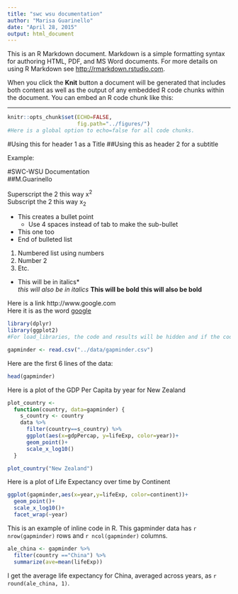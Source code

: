 ```yaml
---
title: "swc wsu documentation"
author: "Marisa Guarinello"
date: "April 28, 2015"
output: html_document
---
```


This is an R Markdown document. Markdown is a simple formatting syntax for authoring HTML, PDF, and MS Word documents. For more details on using R Markdown see <http://rmarkdown.rstudio.com>.

When you click the **Knit** button a document will be generated that includes both content as well as the output of any embedded R code chunks within the document. You can embed an R code chunk like this:

------------

```r
knitr::opts_chunk$set(ECHO=FALSE,
                      fig.path="../figures/")
#Here is a global option to echo=false for all code chunks. 
```


#Using this for header 1 as a Title
##Using this as header 2 for a subtitle

Example:  

#SWC-WSU Documentation  
##M.Guarinello

Superscript the 2 this way x^2^  
Subscript the 2 this way x~2~  

* This creates a bullet point
    + Use 4 spaces instead of tab to make the sub-bullet
* This one too
* End of bulleted list

1. Numbered list using numbers
2. Number 2
3. Etc.

* This will be in italics*  
_this will also be in italics_
**This will be bold**
__this will also be bold__  

Here is a link http://www.google.com  
Here it is as the word [google](http://www.google.com)

```r
library(dplyr)
library(ggplot2)
#For load_libraries, the code and results will be hidden and if the code chunk gives a message or warning it will not be shown in the html.

```


```r
gapminder <- read.csv("../data/gapminder.csv")

```

Here are the first 6 lines of the data:
```r
head(gapminder)
```

Here is a plot of the GDP Per Capita by year for New Zealand
```r
plot_country <-
  function(country, data=gapminder) {  
    s_country <- country
    data %>%
      filter(country==s_country) %>%
      ggplot(aes(x=gdpPercap, y=lifeExp, color=year))+
      geom_point()+
      scale_x_log10()
  }

plot_country("New Zealand") 
```

Here is a plot of Life Expectancy over time by Continent
```r
ggplot(gapminder,aes(x=year,y=lifeExp, color=continent))+
  geom_point()+
  scale_x_log10()+
  facet_wrap(~year)
```

This is an example of inline code in R.
This gapminder data has `r nrow(gapminder)` rows and `r ncol(gapminder)` columns.

```r
ale_china <- gapminder %>%
  filter(country =="China") %>%
  summarize(ave=mean(lifeExp))
```

I get the average life expectancy for China, averaged across years, as `r round(ale_china, 1)`.